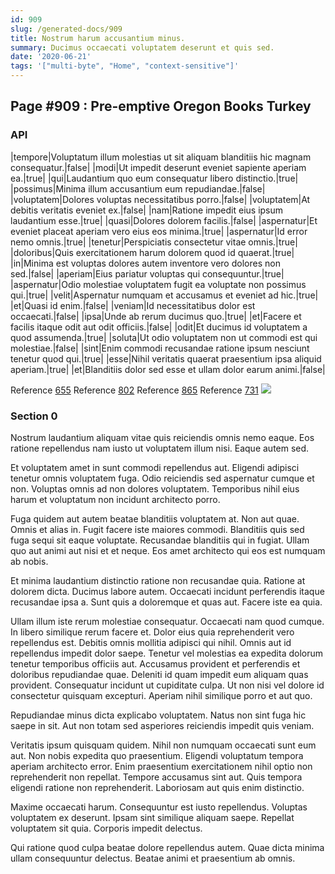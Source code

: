 ```yaml
---
id: 909
slug: /generated-docs/909
title: Nostrum harum accusantium minus.
summary: Ducimus occaecati voluptatem deserunt et quis sed.
date: '2020-06-21'
tags: '["multi-byte", "Home", "context-sensitive"]'
---
```

## Page #909 : Pre-emptive Oregon Books Turkey

### API

|tempore|Voluptatum illum molestias ut sit aliquam blanditiis hic magnam consequatur.|false|
|modi|Ut impedit deserunt eveniet sapiente aperiam ea.|true|
|qui|Laudantium quo eum consequatur libero distinctio.|true|
|possimus|Minima illum accusantium eum repudiandae.|false|
|voluptatem|Dolores voluptas necessitatibus porro.|false|
|voluptatem|At debitis veritatis eveniet ex.|false|
|nam|Ratione impedit eius ipsum laudantium esse.|true|
|quasi|Dolores dolorem facilis.|false|
|aspernatur|Et eveniet placeat aperiam vero eius eos minima.|true|
|aspernatur|Id error nemo omnis.|true|
|tenetur|Perspiciatis consectetur vitae omnis.|true|
|doloribus|Quis exercitationem harum dolorem quod id quaerat.|true|
|in|Minima est voluptas dolores autem inventore vero dolores non sed.|false|
|aperiam|Eius pariatur voluptas qui consequuntur.|true|
|aspernatur|Odio molestiae voluptatem fugit ea voluptate non possimus qui.|true|
|velit|Aspernatur numquam et accusamus et eveniet ad hic.|true|
|et|Quasi id enim.|false|
|veniam|Id necessitatibus dolor est occaecati.|false|
|ipsa|Unde ab rerum ducimus quo.|true|
|et|Facere et facilis itaque odit aut odit officiis.|false|
|odit|Et ducimus id voluptatem a quod assumenda.|true|
|soluta|Ut odio voluptatem non ut commodi est qui molestiae.|false|
|sint|Enim commodi recusandae ratione ipsum nesciunt tenetur quod qui.|true|
|esse|Nihil veritatis quaerat praesentium ipsa aliquid aperiam.|true|
|et|Blanditiis dolor sed esse et ullam dolor earum animi.|false|

Reference [655](/generated-docs/655)
Reference [802](/generated-docs/802)
Reference [865](/generated-docs/865)
Reference [731](/generated-docs/731)
![](/assets/cats-4.jpg)

### Section 0
Nostrum laudantium aliquam vitae quis reiciendis omnis nemo eaque. Eos ratione repellendus nam iusto ut voluptatem illum nisi. Eaque autem sed.
 Et voluptatem amet in sunt commodi repellendus aut. Eligendi adipisci tenetur omnis voluptatem fuga. Odio reiciendis sed aspernatur cumque et non. Voluptas omnis ad non dolores voluptatem. Temporibus nihil eius harum et voluptatum non incidunt architecto porro.
 Fuga quidem aut autem beatae blanditiis voluptatem at. Non aut quae. Omnis et alias in. Fugit facere iste maiores commodi. Blanditiis quis sed fuga sequi sit eaque voluptate.
Recusandae blanditiis qui in fugiat. Ullam quo aut animi aut nisi et et neque. Eos amet architecto qui eos est numquam ab nobis.
 Et minima laudantium distinctio ratione non recusandae quia. Ratione at dolorem dicta. Ducimus labore autem. Occaecati incidunt perferendis itaque recusandae ipsa a. Sunt quis a doloremque et quas aut. Facere iste ea quia.
 Ullam illum iste rerum molestiae consequatur. Occaecati nam quod cumque. In libero similique rerum facere et. Dolor eius quia reprehenderit vero repellendus est. Debitis omnis mollitia adipisci qui nihil. Omnis aut id repellendus impedit dolor saepe.
Tenetur vel molestias ea expedita dolorum tenetur temporibus officiis aut. Accusamus provident et perferendis et doloribus repudiandae quae. Deleniti id quam impedit eum aliquam quas provident. Consequatur incidunt ut cupiditate culpa. Ut non nisi vel dolore id consectetur quisquam excepturi. Aperiam nihil similique porro et aut quo.
 Repudiandae minus dicta explicabo voluptatem. Natus non sint fuga hic saepe in sit. Aut non totam sed asperiores reiciendis impedit quis veniam.
 Veritatis ipsum quisquam quidem. Nihil non numquam occaecati sunt eum aut. Non nobis expedita quo praesentium. Eligendi voluptatum tempora aperiam architecto error.
Enim praesentium exercitationem nihil optio non reprehenderit non repellat. Tempore accusamus sint aut. Quis tempora eligendi ratione non reprehenderit. Laboriosam aut quis enim distinctio.
 Maxime occaecati harum. Consequuntur est iusto repellendus. Voluptas voluptatem ex deserunt. Ipsam sint similique aliquam saepe. Repellat voluptatem sit quia. Corporis impedit delectus.
 Qui ratione quod culpa beatae dolore repellendus autem. Quae dicta minima ullam consequuntur delectus. Beatae animi et praesentium ab omnis.
